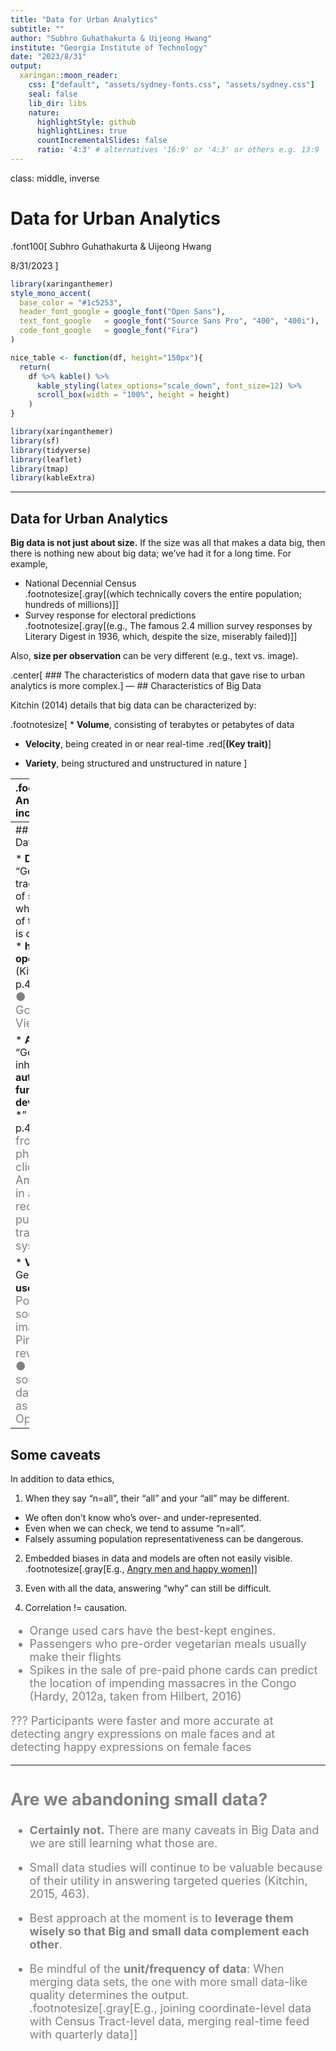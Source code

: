 ```yaml
---
title: "Data for Urban Analytics"
subtitle: ""
author: "Subhro Guhathakurta & Uijeong Hwang"
institute: "Georgia Institute of Technology"
date: "2023/8/31"
output:
  xaringan::moon_reader:
    css: ["default", "assets/sydney-fonts.css", "assets/sydney.css"]
    seal: false
    lib_dir: libs
    nature:
      highlightStyle: github
      highlightLines: true
      countIncrementalSlides: false
      ratio: '4:3' # alternatives '16:9' or '4:3' or others e.g. 13:9
---
```

class: middle, inverse

# Data for Urban Analytics

.font100[
Subhro Guhathakurta & Uijeong Hwang

8/31/2023
]

```r
library(xaringanthemer)
style_mono_accent(
  base_color = "#1c5253",
  header_font_google = google_font("Open Sans"),
  text_font_google   = google_font("Source Sans Pro", "400", "400i"),
  code_font_google   = google_font("Fira")
)

nice_table <- function(df, height="150px"){
  return(
    df %>% kable() %>% 
      kable_styling(latex_options="scale_down", font_size=12) %>% 
      scroll_box(width = "100%", height = height)
    )
}
```

```r
library(xaringanthemer)
library(sf)
library(tidyverse)
library(leaflet)
library(tmap)
library(kableExtra)
```

---


## Data for Urban Analytics

**Big data is not just about size.** If the size was all that makes a data big, then there is nothing new about big data; we've had it for a long time. For example,

* National Decennial Census <br> .footnotesize[.gray[(which technically covers the entire population; hundreds of millions)]]
* Survey response for electoral predictions <br> 
  .footnotesize[.gray[(e.g., The famous 2.4 million survey responses by Literary Digest in 1936, which, despite the size, miserably failed)]]

Also, **size per observation** can be very different (e.g., text vs. image).

.center[
### The characteristics of modern data that gave rise to urban analytics is more complex.
]
---
## Characteristics of Big Data

Kitchin (2014) details that big data can be characterized by: 

.footnotesize[
* **Volume**, consisting of terabytes or petabytes of data

* **Velocity**, being created in or near real-time .red[**(Key trait)**]

* **Variety**, being structured and unstructured in nature
]

--
.footnotesize[
And goes on to include:

* **Exhaustive** in scope, striving to capture entire populations or systems (n=all) .red[**(Key trait)**]  

* fine-grained in **resolution**, aiming to be as detailed as possible;

* **relational** in nature, containing common fields that can join different data sets;

* **flexible** (can add new fields easily) and **scaleability** (can expand in size rapidly).
]

.center[These characteristics affects the choice of the analytical methods]

???
**Volume**: Walmart generates 2.5 petabyte of transaction data **every hour** (Kitchin & McArdle, 2014).  
**Velocity**: Note, however, that frequency of **generation** != **publishing** (Kitchin & McArdle, 2014).  
**Variety**: Unstructured data were used in the past, but **not at the scale we use them now**.  

**Exhaustiity**: Twitter data contains the entirety of the Twitter users. The definition of "all" can be relative (school vs. student). Another key trait of big data

---
## Sources of Big Data

* **Directed** &rarr; "Generated by traditional forms of surveillance, wherein the gaze of the technology is controlled by a * **human operator** *" (Kitchin 2014, p.4). <font color="gray" size=4px>&#x25cf; Satellite &#x25cf; CCTV &#x25cf; Google Street View images.</font> 

* **Automated** &rarr; "Generated as an inherent, * **automatic function of the device or system** *" (Kitchin 2014, p.4). <font color="gray" size=4px> &#x25cf; GPS from cell phones &#x25cf; clickstream on Amazon &#x25cf; tap-in and tap-out records from public transportation  systems. </font>

* **Volunteered** &rarr; Generated by * **users.** * <font color="gray" size=4px> &#x25cf; Postings on social media &#x25cf; images on Pinterest &#x25cf; reviews on Yelp &#x25cf; crowd-sourced databases such as OpenStreetMap. </font>

---

## Some caveats

In addition to data ethics,

1. When they say "n=all", their "all" and your "all" may be different.
  * We often don't know who's over- and under-represented.
  * Even when we can check, we tend to assume "n=all".
  * Falsely assuming population representativeness can be dangerous.

2. Embedded biases in data and models are often not easily visible.  
.footnotesize[.gray[E.g., [Angry men and happy women](https://psycnet.apa.org/record/2007-00654-002)]] 

3. Even with all the data, answering "why" can still be difficult.

4. Correlation != causation. 
<font size=4px color=gray>
 * Orange  used  cars  have  the  best-kept  engines.
 * Passengers  who  pre-order vegetarian meals usually make their flights
 * Spikes in the sale of pre-paid phone cards can predict the location of impending massacres in the Congo (Hardy, 2012a, taken from Hilbert, 2016)

???
Participants were faster and more accurate at detecting angry expressions on male faces and at detecting happy expressions on female faces

<!-- --- -->
<!-- Many of these big data are unstructured. Only about 5 percent of all existing data are -->
<!-- structured (that is, tabular data in a spreadsheet or similar formats) while the rest is not -->
<!-- in these formats (Cukier 2010; Gandomi and Haider 2015) -->

<!-- Unstructured data, such as -->
<!-- images, audio, video and unstructured texts, often need to be translated to into structured -->
<!-- formats required by analysis and modelling conventions (Gandomi and Haider 2015).  -->

<!-- Many data coming from sensors and wireless networks (for example, smartphones) are -->
<!-- inherently spatial and spatiotemporal (Jardak et al. 2014). A study in 2012 noted that Google generates -->
<!-- about 25 petabytes of data per day, and a significant portion of the data has spatiotemporal components (Vatsavai et al. 2012). -->

<!-- In addition to relational data, the spatial dimension -->
<!-- of big data offers important insights and allows researchers to gain greater value from the -->
<!-- data by, for example, joining different datasets that are otherwise disconnected. -->

---
## Are we abandoning small data?

* **Certainly not.** There are many caveats in Big Data and we are still learning what those are.

* Small data studies will continue to be valuable because of their utility in answering targeted queries (Kitchin, 2015, 463).

* Best approach at the moment is to **leverage them wisely so that Big and small data complement each other**.

* Be mindful of the **unit/frequency of data**: When merging data sets, the one with more small data-like quality determines the output.  
.footnotesize[.gray[E.g., joining coordinate-level data with Census Tract-level data, merging real-time feed with quarterly data]]
